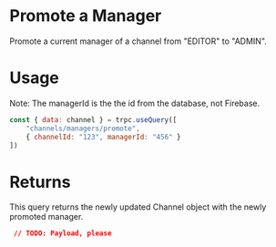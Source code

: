 # Promote a Manager

Promote a current manager of a channel from "EDITOR" to "ADMIN".

# Usage

Note: The managerId is the the id from the database, not Firebase.

```js
const { data: channel } = trpc.useQuery([
	"channels/managers/promote",
	{ channelId: "123", managerId: "456" }
])
```

# Returns

This query returns the newly updated Channel object with the newly promoted manager.

```json
 // TODO: Payload, please
```
